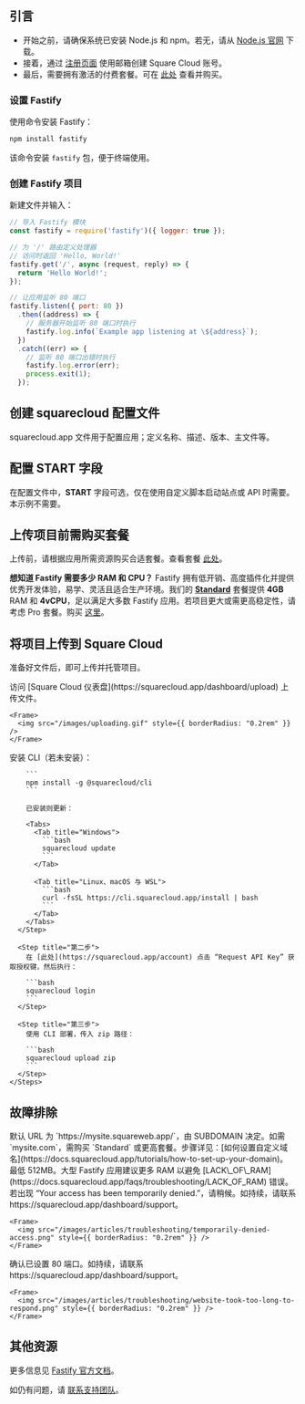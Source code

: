## 引言

- 开始之前，请确保系统已安装 Node.js 和 npm。若无，请从 [Node.js 官网](https://nodejs.org/) 下载。
- 接着，通过 [注册页面](https://squarecloud.app/signup) 使用邮箱创建 Square Cloud 账号。
- 最后，需要拥有激活的付费套餐。可在 [此处](https://squarecloud.app/plans) 查看并购买。

### 设置 Fastify

使用命令安装 Fastify：

```bash
npm install fastify
```

该命令安装 `fastify` 包，便于终端使用。

### 创建 Fastify 项目

新建文件并输入：

```javascript app.js
// 导入 Fastify 模块
const fastify = require('fastify')({ logger: true });

// 为 '/' 路由定义处理器
// 访问时返回 'Hello, World!'
fastify.get('/', async (request, reply) => {
  return 'Hello World!';
});

// 让应用监听 80 端口
fastify.listen({ port: 80 })
  .then((address) => {
    // 服务器开始监听 80 端口时执行
    fastify.log.info(`Example app listening at \${address}`);
  })
  .catch((err) => {
    // 监听 80 端口出错时执行
    fastify.log.error(err);
    process.exit(1);
  });
```

## 创建 squarecloud 配置文件

<Card title="了解：如何为 Square Cloud 创建配置文件。" icon="link" href="https://docs.squarecloud.app/getting-started/config-file">
  squarecloud.app 文件用于配置应用；定义名称、描述、版本、主文件等。
</Card>

## 配置 START 字段

在配置文件中，**START** 字段可选，仅在使用自定义脚本启动站点或 API 时需要。本示例不需要。

## 上传项目前需购买套餐

上传前，请根据应用所需资源购买合适套餐。查看套餐 [此处](https://squarecloud.app/plans)。

<Note>**想知道 Fastify 需要多少 RAM 和 CPU？** Fastify 拥有低开销、高度插件化并提供优秀开发体验，易学、灵活且适合生产环境。我们的 **[Standard](https://squarecloud.app/pay/standard)** 套餐提供 **4GB** RAM 和 **4vCPU**，足以满足大多数 Fastify 应用。若项目更大或需更高稳定性，请考虑 Pro 套餐。购买 [这里](https://squarecloud.app/pay/pro)。</Note>

## 将项目上传到 Square Cloud

准备好文件后，即可上传并托管项目。

<Tabs>
  <Tab title="仪表盘上传">
    访问 [Square Cloud 仪表盘](https://squarecloud.app/dashboard/upload) 上传文件。

    <Frame>
      <img src="/images/uploading.gif" style={{ borderRadius: "0.2rem" }} />
    </Frame>
  </Tab>

  <Tab title="CLI 上传">
    <Steps>
      <Step title="第一步">
        安装 CLI（若未安装）：

        ```
        npm install -g @squarecloud/cli
        ```

        已安装则更新：

        <Tabs>
          <Tab title="Windows">
            ```bash
            squarecloud update
            ```
          </Tab>

          <Tab title="Linux、macOS 与 WSL">
            ```bash
            curl -fsSL https://cli.squarecloud.app/install | bash
            ```
          </Tab>
        </Tabs>
      </Step>

      <Step title="第二步">
        在 [此处](https://squarecloud.app/account) 点击 “Request API Key” 获取授权键，然后执行：

        ```bash
        squarecloud login
        ```
      </Step>

      <Step title="第三步">
        使用 CLI 部署，传入 zip 路径：

        ```bash
        squarecloud upload zip
        ```
      </Step>
    </Steps>
  </Tab>
</Tabs>

## 故障排除

<AccordionGroup>
  <Accordion title="自定义域名" icon="globe" iconType="solid">
    默认 URL 为 `https://mysite.squareweb.app/`，由 SUBDOMAIN 决定。如需 `mysite.com`，需购买 `Standard` 或更高套餐。步骤详见：[如何设置自定义域名](https://docs.squarecloud.app/tutorials/how-to-set-up-your-domain)。
  </Accordion>

  <Accordion title="最低 RAM 要求" icon="memory" iconType="solid">
    最低 512MB。大型 Fastify 应用建议更多 RAM 以避免 [LACK\_OF\_RAM](https://docs.squarecloud.app/faqs/troubleshooting/LACK_OF_RAM) 错误。
  </Accordion>

  <Accordion title="访问暂被拒绝" icon="ban" iconType="solid">
    若出现 “Your access has been temporarily denied.”，请稍候。如持续，请联系 https://squarecloud.app/dashboard/support。

    <Frame>
      <img src="/images/articles/troubleshooting/temporarily-denied-access.png" style={{ borderRadius: "0.2rem" }} />
    </Frame>
  </Accordion>

  <Accordion title="网站响应过慢..." icon="clock" iconType="solid">
    确认已设置 80 端口。如持续，请联系 https://squarecloud.app/dashboard/support。

    <Frame>
      <img src="/images/articles/troubleshooting/website-took-too-long-to-respond.png" style={{ borderRadius: "0.2rem" }} />
    </Frame>
  </Accordion>
</AccordionGroup>

## 其他资源

更多信息见 [Fastify 官方文档](https://fastify.dev/)。

如仍有问题，请 [联系支持团队](/company/support)。
